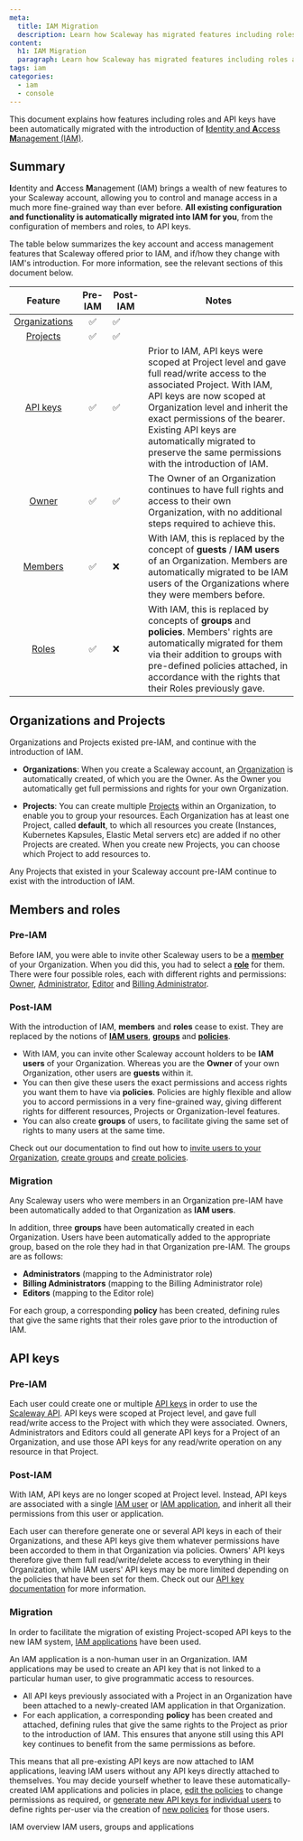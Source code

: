 ```yaml
---
meta:
  title: IAM Migration
  description: Learn how Scaleway has migrated features including roles and API keys with the introduction of IAM
content:
  h1: IAM Migration
  paragraph: Learn how Scaleway has migrated features including roles and API keys with the introduction of IAM
tags: iam
categories: 
  - iam
  - console
---
```


This document explains how features including roles and API keys have been automatically migrated with the introduction of [**I**dentity and **A**ccess **M**anagement (IAM)](/identity-and-access-management/iam/).

## Summary

**I**dentity and **A**ccess **M**anagement (IAM) brings a wealth of new features to your Scaleway account, allowing you to control and manage access in a much more fine-grained way than ever before. **All existing configuration and functionality is automatically migrated into IAM for you**, from the configuration of members and roles, to API keys.

The table below summarizes the key account and access management features that Scaleway offered prior to IAM, and if/how they change with IAM's introduction. For more information, see the relevant sections of this document below.

|                                     Feature                                    | Pre-IAM | Post-IAM | Notes                                                                                                                                                                                                                                                                                                                               |
|:------------------------------------------------------------------------------:|:-------:|----------|-------------------------------------------------------------------------------------------------------------------------------------------------------------------------------------------------------------------------------------------------------------------------------------------------------------------------------------|
| [Organizations](/identity-and-access-management/iam/concepts/#organization) | ✅       | ✅        |                                                                                                                                                                                                                                                                                                                                     |
| [Projects](/identity-and-access-management/iam/concepts/#project)          | ✅       | ✅        |                                                                                                                                                                                                                                                                                                                                     |
| [API keys](/console/my-account/concepts/#api-key)                          | ✅       | ✅        | Prior to IAM, API keys were scoped at Project level and gave full read/write access to the associated Project. With IAM, API keys are now scoped at Organization level and inherit the exact permissions of the bearer. Existing API keys are automatically migrated to preserve the same permissions with the introduction of IAM. |
| [Owner](/console/my-project/concepts#owner)                                | ✅       | ✅        | The Owner of an Organization continues to have full rights and access to their own Organization, with no additional steps required to achieve this.                                                                                                                                                                                 |
| [Members](/console/my-account/concepts/#members)                           | ✅       | ❌        | With IAM, this is replaced by the concept of  **guests** / **IAM users** of an Organization. Members are automatically migrated to be IAM users of the Organizations where they were members before.                                                                                                                                    |
| [Roles](/console/my-account/concepts/#roles)                               | ✅       | ❌        | With IAM, this is replaced by concepts of  **groups**  and  **policies**. Members' rights are automatically migrated for them via their addition to groups with pre-defined policies attached, in accordance with the rights that their Roles previously gave.                                                                 |                                                                                                                                                                                                                         
## Organizations and Projects

Organizations and Projects existed pre-IAM, and continue with the introduction of IAM.

- **Organizations**: When you create a Scaleway account, an [Organization](/identity-and-access-management/iam/concepts#organization) is automatically created, of which you are the Owner. As the Owner you automatically get full permissions and rights for your own Organization. 

- **Projects**: You can create multiple [Projects](/identity-and-access-management/iam/concepts#project) within an Organization, to enable you to group your resources. Each Organization has at least one Project, called **default**, to which all resources you create (Instances, Kubernetes Kapsules, Elastic Metal servers etc) are added if no other Projects are created. When you create new Projects, you can choose which Project to add resources to.

Any Projects that existed in your Scaleway account pre-IAM continue to exist with the introduction of IAM.

## Members and roles

### Pre-IAM

Before IAM, you were able to invite other Scaleway users to be a [**member**](/console/my-account/concepts/#members) of your Organization. When you did this, you had to select a [**role**](/console/my-account/concepts/#roles) for them. There were four possible roles, each with different rights and permissions: [Owner](/console/my-project/concepts#owner), [Administrator](/console/my-project/concepts#administrator), [Editor](/console/my-project/concepts#editor) and [Billing Administrator](/console/my-project/concepts#billing-administrator).

<Lightbox src="scaleway-roles-hierarchy.webp" alt="" />

### Post-IAM

With the introduction of IAM, **members** and **roles** cease to exist. They are replaced by the notions of [**IAM users**](/identity-and-access-management/iam/concepts/#user), [**groups**](/identity-and-access-management/iam/concepts/#group) and [**policies**](/identity-and-access-management/iam/concepts/#policy).

- With IAM, you can invite other Scaleway account holders to be **IAM users** of your Organization. Whereas you are the **Owner** of your own Organization, other users are **guests** within it.
- You can then give these users the exact permissions and access rights you want them to have via **policies**. Policies are highly flexible and allow you to accord permissions in a very fine-grained way, giving different rights for different resources, Projects or Organization-level features. 
- You can also create **groups** of users, to facilitate giving the same set of rights to many users at the same time.

Check out our documentation to find out how to [invite users to your Organization](/identity-and-access-management/iam/how-to/invite-user-to-orga/), [create groups](/identity-and-access-management/iam/how-to/create-group/) and [create policies](/identity-and-access-management/iam/how-to/create-policy/).

### Migration

Any Scaleway users who were members in an Organization pre-IAM have been automatically added to that Organization as **IAM users**.

In addition, three **groups** have been automatically created in each Organization. Users have been automatically added to the appropriate group, based on the role they had in that Organization pre-IAM. The groups are as follows: 

- **Administrators** (mapping to the Administrator role)
- **Billing Administrators** (mapping to the Billing Administrator role)
- **Editors** (mapping to the Editor role) 

For each group, a corresponding **policy** has been created, defining rules that give the same rights that their roles gave prior to the introduction of IAM.

## API keys

### Pre-IAM

Each user could create one or multiple [API keys](/console/my-account/concepts/#api-key) in order to use the [Scaleway API](https://developers.scaleway.com/en/). API keys were scoped at Project level, and gave full read/write access to the Project with which they were associated. Owners, Administrators and Editors could all generate API keys for a Project of an Organization, and use those API keys for any read/write operation on any resource in that Project. 


### Post-IAM

With IAM, API keys are no longer scoped at Project level. Instead, API keys are associated with a single [IAM user](/identity-and-access-management/iam/concepts/#user) or [IAM application](/identity-and-access-management/iam/concepts/#application), and inherit all their permissions from this user or application. 

Each user can therefore generate one or several API keys in each of their Organizations, and these API keys give them whatever permissions have been accorded to them in that Organization via policies. Owners' API keys therefore give them full read/write/delete access to everything in their Organization, while IAM users' API keys may be more limited depending on the policies that have been set for them. Check out our [API key documentation](/identity-and-access-management/iam/how-to/create-api-keys) for more information.

### Migration

In order to facilitate the migration of existing Project-scoped API keys to the new IAM system, [IAM applications](/identity-and-access-management/iam/concepts/#application) have been used.

An IAM application is a non-human user in an Organization. IAM applications may be used to create an API key that is not linked to a particular human user, to give programmatic access to resources. 

- All API keys previously associated with a Project in an Organization have been attached to a newly-created IAM application in that Organization. 
- For each application, a corresponding **policy** has been created and attached, defining rules that give the same rights to the Project as prior to the introduction of IAM. This ensures that anyone still using this API key continues to benefit from the same permissions as before.

<Message type="note">

  This means that all pre-existing API keys are now attached to IAM applications, leaving IAM users without any API keys directly attached to themselves. You may decide yourself whether to leave these automatically-created IAM applications and policies in place, [edit the policies](/identity-and-access-management/iam/how-to/manage-policies/) to change permissions as required, or [generate new API keys for individual users](/identity-and-access-management/iam/how-to/create-api-keys/) to define rights per-user via the creation of [new policies](/identity-and-access-management/iam/how-to/create-policies/) for those users.

</Message>

<Navigation title="See Also">
  <PreviousButton to="/identity-and-access-management/iam/reference-content/overview/">IAM overview</PreviousButton>
  <NextButton to="/identity-and-access-management/iam/reference-content/user-groups-and-applications/">IAM users, groups and applications</NextButton>
</Navigation>